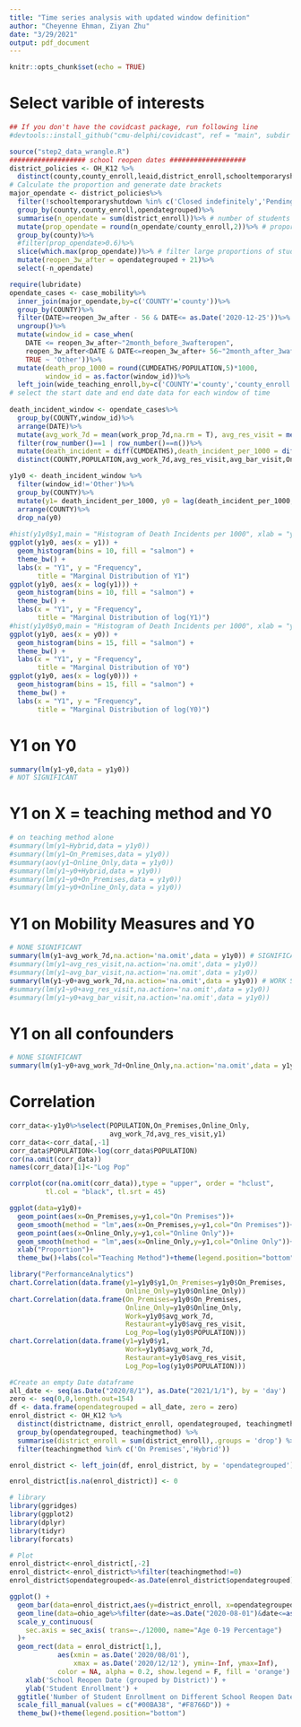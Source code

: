 ---
title: "Time series analysis with updated window definition"
author: "Cheyenne Ehman, Ziyan Zhu"
date: "3/29/2021"
output: pdf_document
---

```{r setup, include=FALSE}
knitr::opts_chunk$set(echo = TRUE)
```


# Select varible of interests

```{r}
## If you don't have the covidcast package, run following line
#devtools::install_github("cmu-delphi/covidcast", ref = "main", subdir = "R-packages/covidcast",dependencies = T)
```



```{r message=FALSE, warning=FALSE}
source("step2_data_wrangle.R")
################### school reopen dates ################### 
district_policies <- OH_K12 %>%
  distinct(county,county_enroll,leaid,district_enroll,schooltemporaryshutdown,opendategrouped,teachingmethod)
# Calculate the proportion and generate date brackets
major_opendate <- district_policies%>%
  filter(!schooltemporaryshutdown %in% c('Closed indefinitely','Pending','Unknown'))%>%
  group_by(county,county_enroll,opendategrouped)%>%
  summarise(n_opendate = sum(district_enroll))%>% # number of students under certain date for each county
  mutate(prop_opendate = round(n_opendate/county_enroll,2))%>% # proportion
  group_by(county)%>%
  #filter(prop_opendate>0.6)%>% 
  slice(which.max(prop_opendate))%>% # filter large proportions of students with same reopen dates #can be replaced with # slice(which.max(prop_opendate))#
  mutate(reopen_3w_after = opendategrouped + 21)%>%
  select(-n_opendate)
```


```{r}
require(lubridate)
opendate_cases <- case_mobility%>%
  inner_join(major_opendate,by=c('COUNTY'='county'))%>%
  group_by(COUNTY)%>%
  filter(DATE>=reopen_3w_after - 56 & DATE<= as.Date('2020-12-25'))%>%
  ungroup()%>%
  mutate(window_id = case_when(
    DATE <= reopen_3w_after~"2month_before_3wafteropen",
    reopen_3w_after<DATE & DATE<=reopen_3w_after+ 56~"2month_after_3wafteropen",
    TRUE ~ 'Other'))%>%
  mutate(death_prop_1000 = round(CUMDEATHS/POPULATION,5)*1000,
         window_id = as.factor(window_id))%>%
  left_join(wide_teaching_enroll,by=c('COUNTY'='county','county_enroll'))
# select the start date and end date data for each window of time
  
death_incident_window <- opendate_cases%>%
  group_by(COUNTY,window_id)%>%
  arrange(DATE)%>%
  mutate(avg_work_7d = mean(work_prop_7d,na.rm = T), avg_res_visit = mean(res_visit_prop,na.rm = T),avg_bar_visit = mean(bar_visit_prop,na.rm = T) )%>%
  filter(row_number()==1 | row_number()==n())%>%
  mutate(death_incident = diff(CUMDEATHS),death_incident_per_1000 = diff(CUMDEATHS)*1000/POPULATION)%>%
  distinct(COUNTY,POPULATION,avg_work_7d,avg_res_visit,avg_bar_visit,Online_Only,On_Premises,Hybrid,death_incident,death_incident_per_1000,window_id)
```


```{r}
y1y0 <- death_incident_window %>%
  filter(window_id!='Other')%>%
  group_by(COUNTY)%>%
  mutate(y1= death_incident_per_1000, y0 = lag(death_incident_per_1000,n=1))%>%
  arrange(COUNTY)%>%
  drop_na(y0) 
 
#hist(y1y0$y1,main = "Histogram of Death Incidents per 1000", xlab = "y1")
ggplot(y1y0, aes(x = y1)) + 
  geom_histogram(bins = 10, fill = "salmon") + 
  theme_bw() + 
  labs(x = "Y1", y = "Frequency",
       title = "Marginal Distribution of Y1")
ggplot(y1y0, aes(x = log(y1))) + 
  geom_histogram(bins = 10, fill = "salmon") + 
  theme_bw() + 
  labs(x = "Y1", y = "Frequency",
       title = "Marginal Distribution of log(Y1)")
#hist(y1y0$y0,main = "Histogram of Death Incidents per 1000", xlab = "y0")
ggplot(y1y0, aes(x = y0)) + 
  geom_histogram(bins = 15, fill = "salmon") + 
  theme_bw() + 
  labs(x = "Y1", y = "Frequency",
       title = "Marginal Distribution of Y0")
ggplot(y1y0, aes(x = log(y0))) + 
  geom_histogram(bins = 15, fill = "salmon") + 
  theme_bw() + 
  labs(x = "Y1", y = "Frequency",
       title = "Marginal Distribution of log(Y0)")
```

# Y1 on Y0

```{r}
summary(lm(y1~y0,data = y1y0))
# NOT SIGNIFICANT
```

# Y1 on X = teaching method and Y0

```{r}
# on teaching method alone
#summary(lm(y1~Hybrid,data = y1y0))
#summary(lm(y1~On_Premises,data = y1y0))
#summary(aov(y1~Online_Only,data = y1y0))
#summary(lm(y1~y0+Hybrid,data = y1y0))
#summary(lm(y1~y0+On_Premises,data = y1y0))
#summary(lm(y1~y0+Online_Only,data = y1y0))
```


# Y1 on Mobility Measures and Y0

```{r}
# NONE SIGNIFICANT
summary(lm(y1~avg_work_7d,na.action='na.omit',data = y1y0)) # SIGNIFICANT
#summary(lm(y1~avg_res_visit,na.action='na.omit',data = y1y0))
#summary(lm(y1~avg_bar_visit,na.action='na.omit',data = y1y0))
summary(lm(y1~y0+avg_work_7d,na.action='na.omit',data = y1y0)) # WORK SIGNIFICANT
#summary(lm(y1~y0+avg_res_visit,na.action='na.omit',data = y1y0))
#summary(lm(y1~y0+avg_bar_visit,na.action='na.omit',data = y1y0))
```

# Y1 on all confounders

```{r}
# NONE SIGNIFICANT
summary(lm(y1~y0+avg_work_7d+Online_Only,na.action='na.omit',data = y1y0))
```

# Correlation

```{r}
corr_data<-y1y0%>%select(POPULATION,On_Premises,Online_Only,
                         avg_work_7d,avg_res_visit,y1)
corr_data<-corr_data[,-1]
corr_data$POPULATION<-log(corr_data$POPULATION)
cor(na.omit(corr_data))
names(corr_data)[1]<-"Log Pop"

corrplot(cor(na.omit(corr_data)),type = "upper", order = "hclust", 
         tl.col = "black", tl.srt = 45)

```
```{r}
ggplot(data=y1y0)+
  geom_point(aes(x=On_Premises,y=y1,col="On Premises"))+
  geom_smooth(method = "lm",aes(x=On_Premises,y=y1,col="On Premises"))+
  geom_point(aes(x=Online_Only,y=y1,col="Online Only"))+
  geom_smooth(method = "lm",aes(x=Online_Only,y=y1,col="Online Only"))+
  xlab("Proportion")+
  theme_bw()+labs(col="Teaching Method")+theme(legend.position="bottom")
```

```{r}
library("PerformanceAnalytics")
chart.Correlation(data.frame(y1=y1y0$y1,On_Premises=y1y0$On_Premises,
                             Online_Only=y1y0$Online_Only))
chart.Correlation(data.frame(On_Premises=y1y0$On_Premises,
                             Online_Only=y1y0$Online_Only,
                             Work=y1y0$avg_work_7d,
                             Restaurant=y1y0$avg_res_visit,
                             Log_Pop=log(y1y0$POPULATION)))
chart.Correlation(data.frame(y1=y1y0$y1,
                             Work=y1y0$avg_work_7d,
                             Restaurant=y1y0$avg_res_visit,
                             Log_Pop=log(y1y0$POPULATION)))
```




```{r}
#Create an empty Date dataframe
all_date <- seq(as.Date("2020/8/1"), as.Date("2021/1/1"), by = 'day')
zero <- seq(0,0,length.out=154)
df <- data.frame(opendategrouped = all_date, zero = zero)
enrol_district <- OH_K12 %>%
  distinct(districtname, district_enroll, opendategrouped, teachingmethod) %>%
  group_by(opendategrouped, teachingmethod) %>%
  summarise(district_enroll = sum(district_enroll),.groups = 'drop') %>%
  filter(teachingmethod %in% c('On Premises','Hybrid'))
```

```{r}
enrol_district <- left_join(df, enrol_district, by = 'opendategrouped')
```

```{r}
enrol_district[is.na(enrol_district)] <- 0
```

```{r}
# library
library(ggridges)
library(ggplot2)
library(dplyr)
library(tidyr)
library(forcats)
```

```{r}
# Plot
enrol_district<-enrol_district[,-2]
enrol_district<-enrol_district%>%filter(teachingmethod!=0)
enrol_district$opendategrouped<-as.Date(enrol_district$opendategrouped)

ggplot() +
  geom_bar(data=enrol_district,aes(y=district_enroll, x=opendategrouped,  fill=teachingmethod),position = 'stack', stat = 'identity') +
  geom_line(data=ohio_age%>%filter(date>=as.Date("2020-08-01")&date<=as.Date("2021-01-01")),aes(x=date,y=case_19_per*12000,col="Age 0-19 Percentage"))+
  scale_y_continuous(
    sec.axis = sec_axis( trans=~./12000, name="Age 0-19 Percentage")
  )+
  geom_rect(data = enrol_district[1,],
            aes(xmin = as.Date('2020/08/01'), 
                xmax = as.Date('2020/12/12'), ymin=-Inf, ymax=Inf), 
            color = NA, alpha = 0.2, show.legend = F, fill = 'orange') +
    xlab('School Reopen Date (grouped by District)') +
    ylab('Student Enrollment') +
  ggtitle('Number of Student Enrollment on Different School Reopen Dates \n(On Premises & Hybrid)') +labs(col="")+
  scale_fill_manual(values = c("#00BA38", "#F8766D")) +
  theme_bw()+theme(legend.position="bottom")
```

```{r}

```


